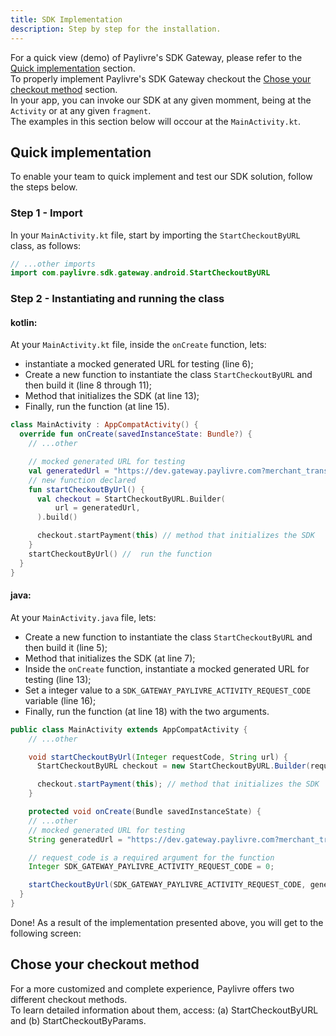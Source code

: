 ```yaml
---
title: SDK Implementation
description: Step by step for the installation.
---
```



For a quick view (demo) of Paylivre's SDK Gateway, please refer to the [Quick implementation](#quick-implementation) section.<br/>
To properly implement Paylivre's SDK Gateway checkout the [Chose your checkout method](#chose-your-checkout-method) section.<br/>
In your app, you can invoke our SDK at any given momment, being at the `Activity` or at any given `fragment`.<br/> The examples in this section below will occour at the `MainActivity.kt`.

## Quick implementation

To enable your team to quick implement and test our SDK solution, follow the steps below.

### Step 1 - Import

In your `MainActivity.kt` file, start by importing the `StartCheckoutByURL` class, as follows:

```kotlin title=./java/MainActivity.kt lineNumbers=true highlight={2}
// ...other imports
import com.paylivre.sdk.gateway.android.StartCheckoutByURL

```

### Step 2 - Instantiating and running the class

#### kotlin:

At your `MainActivity.kt` file, inside the `onCreate` function, lets:

- instantiate a mocked generated URL for testing (line 6);
- Create a new function to instantiate the class `StartCheckoutByURL` and then build it (line 8 through 11);
- Method that initializes the SDK (at line 13);
- Finally, run the function (at line 15).

```kotlin title=./java/MainActivity.kt lineNumbers=true highlight={6,8-11,13,15}
class MainActivity : AppCompatActivity() {
  override fun onCreate(savedInstanceState: Bundle?) {
    // ...other

    // mocked generated URL for testing
    val generatedUrl = "https://dev.gateway.paylivre.com?merchant_transaction_id=a47fc29a7b&merchant_id=302&operation=0&email=user_gateway_test@tutanota.com&document_number=61317581075&amount=500&currency=BRL&type=15&account_id=123654asd&callback_url=https://www.google.com&redirect_url=https://www.merchant_to_you.com&auto_approve=1&signature=JGFyZ29uMmkkdj0xOSRtPTE2LHQ9MixwPTEkWVdRNU5XWTVaR1UyT1RnNE5ETSRKYWlvWmRwc3J1L3cyQlJzVlBzd25B&logo_url=https://github.com/paylivre/gateway-example-react-js/blob/master/assets/logo_jackpot_new.png?raw=true"
    // new function declared
    fun startCheckoutByUrl() {
      val checkout = StartCheckoutByURL.Builder(
          url = generatedUrl,
      ).build()

      checkout.startPayment(this) // method that initializes the SDK
    }
    startCheckoutByUrl() //  run the function
  }
}

```

#### java:

At your `MainActivity.java` file, lets:

- Create a new function to instantiate the class `StartCheckoutByURL` and then build it (line 5);
- Method that initializes the SDK (at line 7);
- Inside the `onCreate` function, instantiate a mocked generated URL for testing (line 13);
- Set a integer value to a `SDK_GATEWAY_PAYLIVRE_ACTIVITY_REQUEST_CODE` variable (line 16);
- Finally, run the function (at line 18) with the two arguments.

```java title=./java/MainActivity.java lineNumbers=true highlight={5,7,13,16,18}
public class MainActivity extends AppCompatActivity {
    // ...other

    void startCheckoutByUrl(Integer requestCode, String url) {
      StartCheckoutByURL checkout = new StartCheckoutByURL.Builder(requestCode, url).build();

      checkout.startPayment(this); // method that initializes the SDK
    }

    protected void onCreate(Bundle savedInstanceState) {
    // ...other
    // mocked generated URL for testing
    String generatedUrl = "https://dev.gateway.paylivre.com?merchant_transaction_id=a47fc29a7b&merchant_id=302&operation=0&email=user_gateway_test@tutanota.com&document_number=61317581075&amount=500&currency=BRL&type=15&account_id=123654asd&callback_url=https://www.google.com&redirect_url=https://www.merchant_to_you.com&auto_approve=1&signature=JGFyZ29uMmkkdj0xOSRtPTE2LHQ9MixwPTEkWVdRNU5XWTVaR1UyT1RnNE5ETSRKYWlvWmRwc3J1L3cyQlJzVlBzd25B&logo_url=https://github.com/paylivre/gateway-example-react-js/blob/master/assets/logo_jackpot_new.png?raw=true";

    // request_code is a required argument for the function
    Integer SDK_GATEWAY_PAYLIVRE_ACTIVITY_REQUEST_CODE = 0;

    startCheckoutByUrl(SDK_GATEWAY_PAYLIVRE_ACTIVITY_REQUEST_CODE, generatedUrl); // run the function
  }
}

```

Done! As a result of the implementation presented above, you will get to the following screen:

<QuickImplementationImage />

## Chose your checkout method

For a more customized and complete experience, Paylivre offers two different checkout methods.<br/>
To learn detailed information about them, access: (a) <Link to="/android/start-checkout-by-url">StartCheckoutByURL</Link> and (b) <Link to="/android/start-checkout-by-params">StartCheckoutByParams</Link>.
